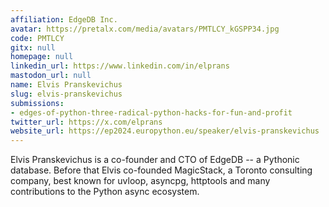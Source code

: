 ```yaml
---
affiliation: EdgeDB Inc.
avatar: https://pretalx.com/media/avatars/PMTLCY_kGSPP34.jpg
code: PMTLCY
gitx: null
homepage: null
linkedin_url: https://www.linkedin.com/in/elprans
mastodon_url: null
name: Elvis Pranskevichus
slug: elvis-pranskevichus
submissions:
- edges-of-python-three-radical-python-hacks-for-fun-and-profit
twitter_url: https://x.com/elprans
website_url: https://ep2024.europython.eu/speaker/elvis-pranskevichus
---
```


Elvis Pranskevichus is a co-founder and CTO of EdgeDB -- a Pythonic database. Before that Elvis co-founded MagicStack, a Toronto consulting company, best known for uvloop, asyncpg, httptools and many contributions to the Python async ecosystem.
